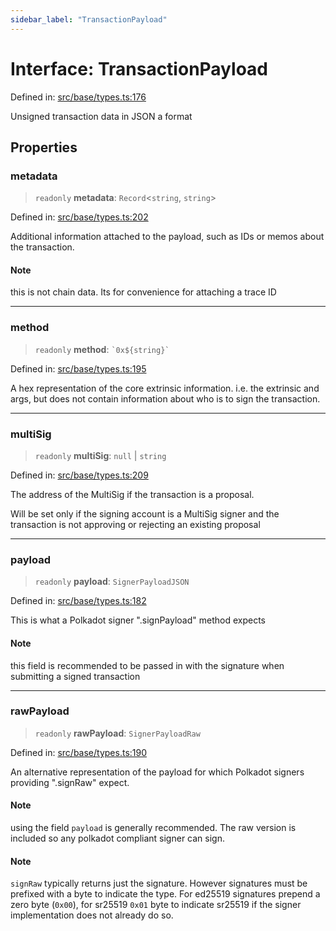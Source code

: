 ```yaml
---
sidebar_label: "TransactionPayload"
---
```


# Interface: TransactionPayload

Defined in: [src/base/types.ts:176](https://github.com/PolymeshAssociation/polymesh-sdk/blob/bee6a2fe7a8ce5db42a6982e793782182cde2153/src/base/types.ts#L176)

Unsigned transaction data in JSON a format

## Properties

### metadata

> `readonly` **metadata**: `Record`\<`string`, `string`\>

Defined in: [src/base/types.ts:202](https://github.com/PolymeshAssociation/polymesh-sdk/blob/bee6a2fe7a8ce5db42a6982e793782182cde2153/src/base/types.ts#L202)

Additional information attached to the payload, such as IDs or memos about the transaction.

#### Note

this is not chain data. Its for convenience for attaching a trace ID

***

### method

> `readonly` **method**: `` `0x${string}` ``

Defined in: [src/base/types.ts:195](https://github.com/PolymeshAssociation/polymesh-sdk/blob/bee6a2fe7a8ce5db42a6982e793782182cde2153/src/base/types.ts#L195)

A hex representation of the core extrinsic information. i.e. the extrinsic and args, but does not contain information about who is to sign the transaction.

***

### multiSig

> `readonly` **multiSig**: `null` \| `string`

Defined in: [src/base/types.ts:209](https://github.com/PolymeshAssociation/polymesh-sdk/blob/bee6a2fe7a8ce5db42a6982e793782182cde2153/src/base/types.ts#L209)

The address of the MultiSig if the transaction is a proposal.

Will be set only if the signing account is a MultiSig signer and the transaction is not approving or rejecting an existing proposal

***

### payload

> `readonly` **payload**: `SignerPayloadJSON`

Defined in: [src/base/types.ts:182](https://github.com/PolymeshAssociation/polymesh-sdk/blob/bee6a2fe7a8ce5db42a6982e793782182cde2153/src/base/types.ts#L182)

This is what a Polkadot signer ".signPayload" method expects

#### Note

this field is recommended to be passed in with the signature when submitting a signed transaction

***

### rawPayload

> `readonly` **rawPayload**: `SignerPayloadRaw`

Defined in: [src/base/types.ts:190](https://github.com/PolymeshAssociation/polymesh-sdk/blob/bee6a2fe7a8ce5db42a6982e793782182cde2153/src/base/types.ts#L190)

An alternative representation of the payload for which Polkadot signers providing ".signRaw" expect.

#### Note

using the field `payload` is generally recommended. The raw version is included so any polkadot compliant signer can sign.

#### Note

`signRaw` typically returns just the signature. However signatures must be prefixed with a byte to indicate the type. For ed25519 signatures prepend a zero byte (`0x00`), for sr25519 `0x01` byte to indicate sr25519 if the signer implementation does not already do so.
